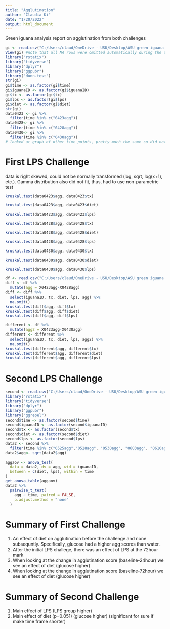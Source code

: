```yaml
---
title: "Agglutination"
author: "Claudia Ki"
date: "1/20/2022"
output: html_document
---
```

Green iguana analysis report on agglutination from both challenges

```r
gi <- read.csv("C:/Users/claud/OneDrive - USU/Desktop/ASU green iguana 2021/greeniguanaAnalysis/modData/AggLong.csv")
View(gi) #note that all NA rows were omitted automatically during the transposal
library("rstatix")
library("tidyverse")
library("dplyr")
library("ggpubr")
library("dunn.test")
str(gi)
gi$time <- as.factor(gi$time)
gi$iguanaID <- as.factor(gi$iguanaID)
gi$tx <- as.factor(gi$tx)
gi$lps <- as.factor(gi$lps)
gi$diet <- as.factor(gi$diet)
str(gi)
data0423 <- gi %>%
  filter(time %in% c("0423agg"))
data0428<- gi %>%
  filter(time %in% c("0428agg"))
data0430<- gi %>%
  filter(time %in% c("0430agg"))
# looked at graph of other time points, pretty much the same so did not include
```

# First LPS Challenge
data is right skewed, could not be normally transformed (log, sqrt, log(x+1), etc.). Gamma distribution also did not fit, thus, had to use non-parametric test 

```r
kruskal.test(data0423$agg, data0423$tx)
```
```r
kruskal.test(data0423$agg, data0423$diet)
```


```r
kruskal.test(data0423$agg, data0423$lps)
```
```r
kruskal.test(data0428$agg, data0428$tx)
```
```r
kruskal.test(data0428$agg, data0428$diet)
```
```r
kruskal.test(data0428$agg, data0428$lps)
```

```r
kruskal.test(data0430$agg, data0430$tx)
```
```r
kruskal.test(data0430$agg, data0430$diet)
```
```r
kruskal.test(data0430$agg, data0430$lps)
```
```r
df <- read.csv("C:/Users/claud/OneDrive - USU/Desktop/ASU green iguana 2021/greeniguanaAnalysis/GreenIguanaMasterSpring2021.csv")
diff <- df %>%
  mutate(agg = X0423agg-X0428agg)
diff <- diff %>%
  select(iguanaID, tx, diet, lps, agg) %>%
  na.omit()
kruskal.test(diff$agg, diff$tx)
kruskal.test(diff$agg, diff$diet)
kruskal.test(diff$agg, diff$lps)
```
```r
different <- df %>%
  mutate(agg2 = X0423agg-X0430agg)
different <- different %>%
  select(iguanaID, tx, diet, lps, agg2) %>%
  na.omit()
kruskal.test(different$agg, different$tx)
kruskal.test(different$agg, different$diet)
kruskal.test(different$agg, different$lps)
```

# Second LPS Challenge
```r
second <- read.csv("C:/Users/claud/OneDrive - USU/Desktop/ASU green iguana 2021/greeniguanaAnalysis/modData/AggLong.csv")
library("rstatix")
library("tidyverse")
library("dplyr")
library("ggpubr")
library("ggrepel")
second$time <- as.factor(second$time)
second$iguanaID <- as.factor(second$iguanaID)
second$tx <- as.factor(second$tx)
second$diet <- as.factor(second$diet)
second$lps <- as.factor(second$lps)
data2 <- second %>%
  filter(time %in% c("0525agg","0528agg", "0530agg", "0603agg", "0610agg","0624agg")) 
data2$agg<- sqrt(data2$agg)
```

```r
aggaov <- anova_test(
  data = data2, dv = agg, wid = iguanaID,
  between = c(diet, lps), within = time
)
get_anova_table(aggaov)
data2 %>%
  pairwise_t_test(
    agg ~ time, paired = FALSE, 
    p.adjust.method = "none"
  )
```

# Summary of First Challenge
1) An effect of diet on agglutination before the challenge and none subsequntly. Specifically, glucose had a higher agg scores than water.
2) After the initial LPS challege, there was an effect of LPS at the 72hour mark
3) When looking at the change in agglutination score (baseline-24hour) we see an effect of diet (glucose higher)
4) When looking at the change in agglutination score (baseline-72hour) we see an effect of diet (glucose higher)

# Summary of Second Challenge
1) Main effect of LPS (LPS group higher)
2) Main effect of diet (p=0.051) (glucose higher) (significant for sure if make time frame shorter)